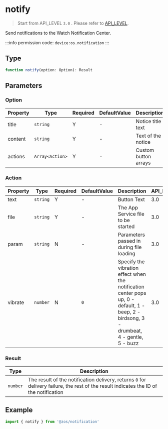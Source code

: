 # notify

> Start from API_LEVEL `3.0` . Please refer to [API_LEVEL](../../../../guides/framework/device/compatibility.md).

Send notifications to the Watch Notification Center.

:::info
permission code: `device:os.notification`
:::

## Type

```ts
function notify(option: Option): Result
```

## Parameters

### Option

| Property | Type                               | Required | DefaultValue | Description          | API_LEVEL |
| -------- | ---------------------------------- | -------- | ------------ | -------------------- | --------- |
| title    | <code>string</code>                | Y        | -            | Notice title text    | 3.0       |
| content  | <code>string</code>                | Y        | -            | Text of the notice   | 3.0       |
| actions  | <code>Array&#60;Action&#62;</code> | Y        | -            | Custom button arrays | 3.0       |

### Action

| Property | Type                | Required | DefaultValue   | Description                                                                                                                                | API_LEVEL |
| -------- | ------------------- | -------- | -------------- | ------------------------------------------------------------------------------------------------------------------------------------------ | --------- |
| text     | <code>string</code> | Y        | -              | Button Text                                                                                                                                | 3.0       |
| file     | <code>string</code> | Y        | -              | The App Service file to be started                                                                                                         | 3.0       |
| param    | <code>string</code> | N        | -              | Parameters passed in during file loading                                                                                                   | 3.0       |
| vibrate  | <code>number</code> | N        | <code>0</code> | Specify the vibration effect when the notification center pops up, 0 - default, 1 - beep, 2 - birdsong, 3 - drumbeat, 4 - gentle, 5 - buzz | 3.0       |

### Result

| Type                | Description                                                                                                                            |
| ------------------- | -------------------------------------------------------------------------------------------------------------------------------------- |
| <code>number</code> | The result of the notification delivery, returns `0` for delivery failure, the rest of the result indicates the ID of the notification |

## Example

```js
import { notify } from '@zos/notification'
```
